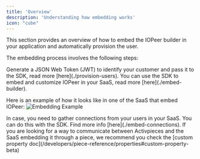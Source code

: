 ```yaml
---
title: 'Overview'
description: 'Understanding how embedding works'
icon: "cube"
---
```


<Snippet file="enterprise-feature.mdx" />

This section provides an overview of how to embed the IOPeer builder in your application and automatically provision the user.

The embedding process involves the following steps:

<Steps>
    <Step title="Provision Users" >
        Generate a JSON Web Token (JWT) to identify your customer and pass it to the SDK, read more [here](./provision-users).
    </Step>
    <Step title="Embed Builder">
        You can use the SDK to embed and customize IOPeer in your SaaS, read more [here](./embed-builder).
    </Step>
</Steps>

   
   Here is an example of how it looks like in one of the SaaS that embed IOPeer: 
  ![Embedding Example](../resources/screenshots/embedding-example.png)

<Tip>
In case, you need to gather connections from your users in your SaaS. You can do this with the SDK. Find more info [here](./embed-connections).
</Tip>

<Tip>
If you are looking for a way to communicate between Activpieces and the SaaS embedding it through a piece, we recommend you check the [custom property doc](/developers/piece-reference/properties#custom-property-beta)
</Tip>

